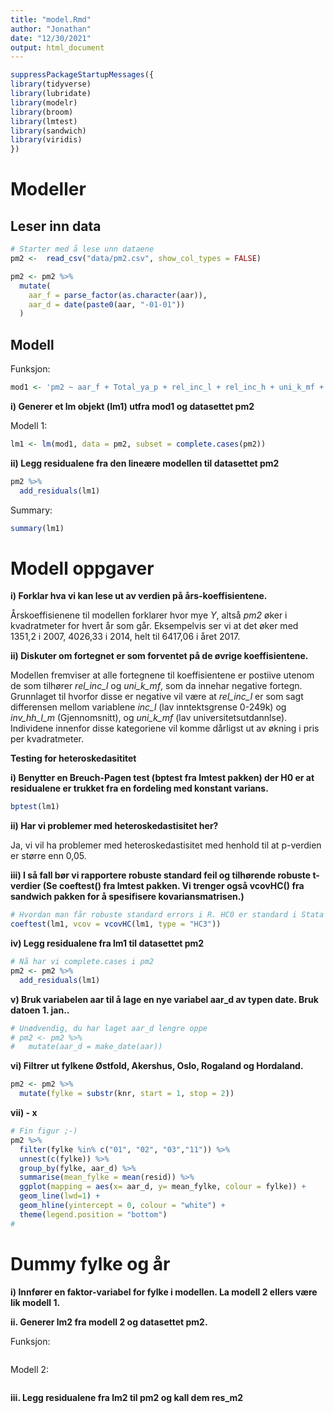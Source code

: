 ```yaml
---
title: "model.Rmd"
author: "Jonathan"
date: "12/30/2021"
output: html_document
---
```


```r
suppressPackageStartupMessages({
library(tidyverse)
library(lubridate)
library(modelr)
library(broom)
library(lmtest)
library(sandwich)
library(viridis)
})
```

# Modeller

## Leser inn data

```r
# Starter med å lese unn dataene
pm2 <-  read_csv("data/pm2.csv", show_col_types = FALSE)
```


```r
pm2 <- pm2 %>%
  mutate(
    aar_f = parse_factor(as.character(aar)),
    aar_d = date(paste0(aar, "-01-01"))
  )
```

## Modell

Funksjon:

```r
mod1 <- 'pm2 ~ aar_f + Total_ya_p + rel_inc_l + rel_inc_h + uni_k_mf + uni_l_mf + nytt_bareal_pp'
```

**i) Generer et lm objekt (lm1) utfra mod1 og datasettet pm2**

Modell 1:

```r
lm1 <- lm(mod1, data = pm2, subset = complete.cases(pm2))
```

**ii) Legg residualene fra den lineære modellen til datasettet pm2**

```r
pm2 %>%
  add_residuals(lm1)
```

Summary:

```r
summary(lm1)
```

# Modell oppgaver

**i) Forklar hva vi kan lese ut av verdien på års-koeffisientene.**

Årskoeffisienene til modellen forklarer hvor mye $Y$, altså *pm2* øker i
kvadratmeter for hvert år som går. Eksempelvis ser vi at det øker med
1351,2 i 2007, 4026,33 i 2014, helt til 6417,06 i året 2017.

**ii) Diskuter om fortegnet er som forventet på de øvrige
koeffisientene.**

Modellen fremviser at alle fortegnene til koeffisientene er postiive
utenom de som tilhører *rel_inc_l* og *uni_k\_mf*, som da innehar
negative fortegn. Grunnlaget til hvorfor disse er negative vil være at
*rel_inc_l* er som sagt differensen mellom variablene *inc_l* (lav
inntektsgrense 0-249k) og *inv_hh_l\_m* (Gjennomsnitt), og *uni_k\_mf*
(lav universitetsutdannlse). Individene innenfor disse kategoriene vil
komme dårligst ut av økning i pris per kvadratmeter.

**Testing for heteroskedasititet**

**i) Benytter en Breuch-Pagen test (bptest fra lmtest pakken) der H0 er
at residualene er trukket fra en fordeling med konstant varians.**

```r
bptest(lm1)
```

**ii) Har vi problemer med heteroskedastisitet her?**

Ja, vi vil ha problemer med heteroskedastisitet med henhold til at
p-verdien er større enn 0,05.

**iii) I så fall bør vi rapportere robuste standard feil og tilhørende
robuste t-verdier (Se coeftest() fra lmtest pakken. Vi trenger også
vcovHC() fra sandwich pakken for å spesifisere kovariansmatrisen.)**

```r
# Hvordan man får robuste standard errors i R. HC0 er standard i Stata
coeftest(lm1, vcov = vcovHC(lm1, type = "HC3"))
```

**iv) Legg residualene fra lm1 til datasettet pm2**

```r
# Nå har vi complete.cases i pm2
pm2 <- pm2 %>%
  add_residuals(lm1)
```

**v) Bruk variabelen aar til å lage en nye variabel aar_d av typen date.
Bruk datoen 1. jan..**

```r
# Unødvendig, du har laget aar_d lengre oppe
# pm2 <- pm2 %>%
#   mutate(aar_d = make_date(aar))
```

**vi) Filtrer ut fylkene Østfold, Akershus, Oslo, Rogaland og
Hordaland.**

```r
pm2 <- pm2 %>%
  mutate(fylke = substr(knr, start = 1, stop = 2))
```

**vii) - x**

```r
# Fin figur ;-)
pm2 %>% 
  filter(fylke %in% c("01", "02", "03","11")) %>% 
  unnest(c(fylke)) %>% 
  group_by(fylke, aar_d) %>% 
  summarise(mean_fylke = mean(resid)) %>% 
  ggplot(mapping = aes(x= aar_d, y= mean_fylke, colour = fylke)) +
  geom_line(lwd=1) +
  geom_hline(yintercept = 0, colour = "white") +
  theme(legend.position = "bottom")
#
```

# Dummy fylke og år

**i) Innfører en faktor-variabel for fylke i modellen. La modell 2 ellers være lik modell 1.**



**ii. Generer lm2 fra modell 2 og datasettet pm2.**

Funksjon:

```r

```

Modell 2:

```r

```


**iii. Legg residualene fra lm2 til pm2 og kall dem res_m2**

```r

```


